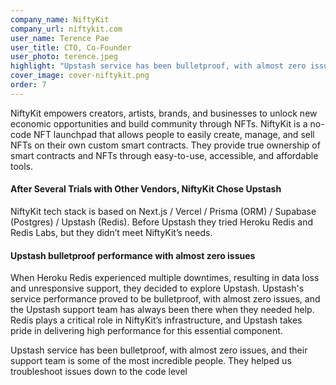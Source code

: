 ```yaml
---
company_name: NiftyKit
company_url: niftykit.com
user_name: Terence Pae
user_title: CTO, Co-Founder
user_photo: terence.jpeg
highlight: "Upstash service has been bulletproof, with almost zero issues, and their support team is some of the most incredible people. They helped us troubleshoot issues down to the code level"
cover_image: cover-niftykit.png
order: 7
---
```


NiftyKit empowers creators, artists, brands, and businesses to unlock new economic opportunities and build community through NFTs. NiftyKit is a no-code NFT launchpad that allows people to easily create, manage, and sell NFTs on their own custom smart contracts. They provide true ownership of smart contracts and NFTs through easy-to-use, accessible, and affordable tools.

#### After Several Trials with Other Vendors, NiftyKit Chose Upstash

NiftyKit tech stack is based on Next.js / Vercel / Prisma (ORM) / Supabase (Postgres) / Upstash (Redis). Before Upstash they tried Heroku Redis and Redis Labs, but they didn’t meet NiftyKit’s needs.

#### Upstash bulletproof performance with almost zero issues

When Heroku Redis experienced multiple downtimes, resulting in data loss and unresponsive support, they decided to explore Upstash. Upstash's service performance proved to be bulletproof, with almost zero issues, and the Upstash support team has always been there when they needed help. Redis plays a critical role in NiftyKit’s infrastructure, and Upstash takes pride in delivering high performance for this essential component.

<Highlight name="Terence Pae" title="CTO, Co-Founder" photo="terence.jpeg">
  Upstash service has been bulletproof, with almost zero issues, and their
  support team is some of the most incredible people. They helped us
  troubleshoot issues down to the code level
</Highlight>
